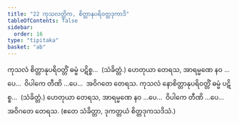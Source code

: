 ```yaml
---
title: "22 ကုသလတ္တိက, စိတ္တာနုပရိဝတ္တဒုကာဒိ"
tableOfContents: false
sidebar:
  order: 16
type: "tipitaka"
basket: "ab"
---
```



<DynamicBreadcrumb />

<Division number="42">

<Paragraph number="119">
ကုသလံ စိတ္တာနုပရိဝတ္တိံ ဓမ္မံ ပဋိစ္စ…  (သံခိတ္တံ.) ဟေတုယာ တေရသ, အာရမ္မဏေ နဝ …ပေ…  ဝိပါကေ တီဏိ …ပေ…  အဝိဂတေ တေရသ.
</Paragraph>

<Paragraph number="120">
ကုသလံ နောစိတ္တာနုပရိဝတ္တိံ ဓမ္မံ ပဋိစ္စ…  (သံခိတ္တံ.) ဟေတုယာ တေရသ, အာရမ္မဏေ နဝ …ပေ…  ဝိပါကေ တီဏိ …ပေ…  အဝိဂတေ တေရသ. (ဧတေ သံခိတ္တာ, ဒုကတ္တယံ စိတ္တဒုကသဒိသံ.)
</Paragraph>
</Division>